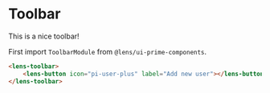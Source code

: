 
<Meta 
    title={meta.title}
    component={meta.component}
    decorators={meta.decorators}
    argTypes={meta.argTypes} />

# Toolbar

This is a nice toolbar!

<Story story={Default} />

First import `ToolbarModule` from `@lens/ui-prime-components`.

```html
<lens-toolbar>
    <lens-button icon="pi-user-plus" label="Add new user"></lens-button>
</lens-toolbar>
```